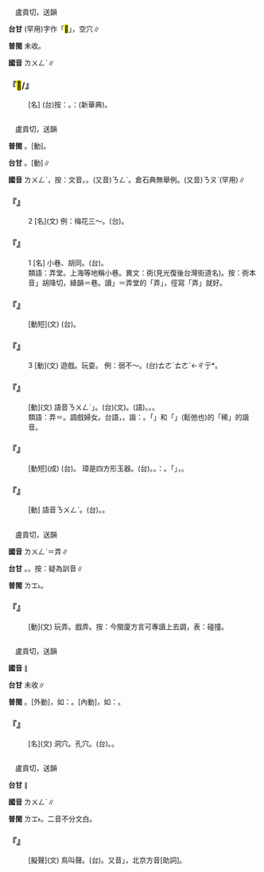 
=={{ruby|<mark>&#xf9c47;</mark>|ㄌㄨㄥˋ}}==

　盧貢切，送韻

'''台甘''' {{ruby|(文)|ㄌㆲ˫}}(罕用)字作「<mark>&#xf9c48;</mark>」，空穴∥

'''普閩''' 未收。

'''國音''' <rt>ㄌㄨㄥˋ</rt>∥

    

==='''『<mark>&#xf9c47;</mark>/{{ruby|<mark>&#xf9c48;</mark>|ㄌㄨㄥˋ}}』'''===
: [名] (台)按：{{ruby|壯|ㄗㆲ˪}}{{ruby|族|ㄗㆦㆶ ͘}}{{ruby|語|ㆣㄨˋ}}{{ruby|/|ㆣㄧˋ}}。{{ruby|指|ㄍㄧˋ}}{{ruby|/|ㄐㄧˋ}}{{ruby|石|ㄐㄧㄜㆷ ͘}}{{ruby|山|ㄙㄨㆩ}}{{ruby|間|ㄍㄢ}}{{ruby|平|ㄅㆪˊ}}{{ruby|/|ㄅㆥˊ}}{{ruby|地|ㄉㄨㆤ˫}}{{ruby|/|ㄉㆤ˫}}{{ruby|叫|ㄍㄧㄜ˪}}{{ruby|作|ㄗㄜ˪}}：{{ruby|<mark>&#xf9c47;</mark>|ㄌㆲ˫}}(新華典)。
    

=={{ruby|弄|ㄌㄨㄥˋ}}==

　盧貢切，送韻

'''普閩''' {{ruby|(文)|ㄌㆲ˫}}。{{ruby|(語)|ㄌㄤ˫}}[動]。

'''台甘''' {{ruby|(文)|ㄌㆲ˫}}。{{ruby|(語)|ㄌㄤ˫}}[動]∥

'''國音''' <rt>ㄌㄨㄥˋ</rt>，按：文音。{{ruby|(語)|ㄋㄨㄥˋ}}。(又音)<rt>ㄋㄥˋ</rt>{{ruby|＝|ㄋㄨㄥˋ}}。倉石典無舉例。(又音)<rt>ㄋㄡˋ</rt>(罕用)∥

    

==='''『{{ruby|弄|ㄌㄨㄥˋ}}』'''===
:2  [名](文) 例：梅花三～。(台){{ruby|梅|ㄇㄨㄧˊ}}{{ruby|花|ㄏㄨㆤ}}{{ruby|三|ㄙㆰ}}{{ruby|弄|ㄌㆲ˫}}。
    

==='''『{{ruby|弄|ㄌㄨㄥˋ}}』'''===
:1  [名] 小巷、胡同。(台){{ruby|巷|ㄏㄤ˫}}{{ruby|仔|ㄚ}}。
:類語：弄堂。上海等地稱小巷。異文：衖(見光復後台灣街道名)。按：衖本音{{ruby|「|ㄒㄧㄤˋ}}」胡降切，絳韻＝巷。讀{{ruby|「|ㄌㄨㄥˋ}}」＝弄堂的「弄」，徑寫「弄」就好。
:
    

==='''『{{ruby|弄|ㄌㄨㄥˋ}}{{ruby|簫|ㄒㄧㄠ}}』'''===
: [動短](文) (台){{ruby|吹|ㄘㄨㆤ}}{{ruby|/|ㄘㄨㄧ}}{{ruby|簫|ㄒㄧㄠ}}。
    

==='''『{{ruby|弄|ㄌㄨㄥˋ}}』'''===
:3  [動](文) 遊戲。玩耍。 例：弱不{{ruby|好|ㄏㄠˋ}}～。(台){{ruby|細|ㄙㄨㆤ˪}}{{ruby|/|ㄙㆤ˪}}{{ruby|漢|ㄏㄢ˪}}{{ruby|丌|ㆤ}}{{ruby|時|ㄒㄧˊ}}{{ruby|陣|ㄗㄨㄣ˫}}{{ruby|無|ㆠㄜˊ}}{{ruby|愛|ㄞ˪}}{{ruby|<mark>&#xffae6;</mark>|ㄑㄧㆵ}}{{ruby|<mark>&#xffaec;</mark>|ㄊㄜˊ}}{{ruby|/|ㄊㄧㆤㆶ}}<rt>ㄊㄜˊ</rt>{{ruby|/|ㄊㄧㆵ}}<rt>ㄊㄜˊ</rt>←ㄔ亍*。
    

==='''『{{ruby|戲|ㄒㄧˋ}}{{ruby|弄|ㄌㄨㄥˋ}}』'''===
: [動](文) 語音{{ruby|「|ㄒㄧˋ}}<rt>ㄋㄨㄥˋ</rt>」。(台){{ruby|戲|ㄏㄧ˪}}{{ruby|弄|ㄌㆲ˫}}(文)。{{ruby|戲|ㄏㄧ˪}}{{ruby|弄|ㄌㄤ˫}}(語)。{{ruby|<mark>&#xf8e78;</mark>|ㄅㆪ˪}}{{ruby|弄|ㄌㄤ˫}}。{{ruby|糟|ㄗㄠ}}{{ruby|躂|ㄊㄚㆵ}}。
:類語：{{ruby|喜|ㄏㄧˋ}}弄＝{{ruby|戲|ㄏㄧˋ}}{{ruby|弄|ㄗㄨㄥˋ}}。調戲婦女。台語，{{ruby|喜|ㄏㄧˋ}}{{ruby|弄|ㄌㄤ˫}}。諧：{{ruby|嬉|ㄏㄧ}}{{ruby|弄|ㄌㄤ˫}}。「{{ruby|嬉|ㄌㄧ}}」和「{{ruby|嘴|ㄘㄨㄧ˪}}{{ruby|仔|ㄚ}}{{ruby|稀|ㄏㄧ}}{{ruby|稀|ㄏㄧ}}」(鬆弛也)的「稀」的諧音。
:
    

==='''『{{ruby|弄|ㄌㄨㄥˋ}}{{ruby|璋|ㄓㄤ}}』'''===
: [動短](成) (台){{ruby|弄|ㄌㆲ˫}}{{ruby|璋|ㄐㄧㆲ}}。 璋是四方形玉器。(台){{ruby|男|ㄌㆰˊ}}{{ruby|兒|ㆢㄧˊ}}{{ruby|/|ㄌㄧˊ}}{{ruby|玩|ㄍㄨㄢˋ}}{{ruby|具|ㄍㄨ˫}}。{{ruby|所|ㄙㆦˋ}}{{ruby|以|ㄧˋ}}{{ruby|用|ㄧㆲ˫}}{{ruby|弄|ㄌㆲ˫}}{{ruby|璋|ㄐㄧㆲ}}{{ruby|表|ㄅㄧㄠˋ}}{{ruby|示|ㄒㄧ˫}}{{ruby|生|ㄒㆪ}}{{ruby|/|ㄙㆥ}}{{ruby|查|ㄗㄚ}}{{ruby|夫|ㄅㆦ}}{{ruby|<mark>&#xffb51;</mark>|ㄍㄧㄣˋ}}{{ruby|仔|ㄚ}}。{{ruby|若|ㄋㄚ˫}}{{ruby|生|ㄙㆥ}}{{ruby|/|ㄒㆪ}}{{ruby|查|ㄗㄚ}}{{ruby|某|ㆠㆦˋ}}{{ruby|<mark>&#xffb51;</mark>|ㆣㄧㄣˋ}}{{ruby|仔|ㄚ}}{{ruby|叫|ㄍㄧㄜ˪}}{{ruby|做|ㄗㄨㆤ˪}}{{ruby|/|ㄗㄜ˪}}：{{ruby|弄|ㄌㆲ˫}}{{ruby|瓦|ㄨㄚˋ}}。「{{ruby|瓦|ㄨㄚˋ}}」{{ruby|是|ㄒㄧ˫}}{{ruby|紡|ㄆㄤˋ}}{{ruby|織|ㄐㄧㆵ}}{{ruby|丌|ㆤ}}{{ruby|錘|ㄉㄨㄧ˫}}{{ruby|仔|ㄚ}}，{{ruby|是|ㄒㄧ˫}}{{ruby|查|ㄗㄚ}}{{ruby|某|ㆠㆦˋ}}{{ruby|<mark>&#xffb51;</mark>|ㆣㄧㄣˋ}}{{ruby|仔|ㄚ}}{{ruby|丌|ㆤ}}{{ruby|玩|ㄍㄨㄢˋ}}{{ruby|具|ㄍㄨ˫}}。
    

==='''『{{ruby|玩|ㄨㄢˊ}}{{ruby|弄|ㄌㄨㄥˋ}}』'''===
: [動] 語音{{ruby|：|ㄨㄢˊ}}<rt>ㄋㄨㄥˋ</rt>。(台){{ruby|<mark>&#xf8e78;</mark>|ㄅㆪ˪}}{{ruby|弄|ㄌㄤ˫}}。{{ruby|欺|ㄎㄧ}}{{ruby|負|ㄏㄨ˫}}。
    

=={{ruby|<mark>&#xffad2;</mark>|ㄌㄨㄥˋ}}==

　盧貢切，送韻

'''國音''' <rt>ㄌㄨㄥˋ</rt>＝弄∥

'''台甘''' {{ruby|(文)|ㄌㆲ˫}}。{{ruby|(語)|ㄌㄤ˫}}{{ruby|。|ㄊㄤ˫}}。按：疑為訓音∥

'''普閩''' <rt>ㄌㆲ˪</rt>。

    

==='''『{{ruby|<mark>&#xffad2;</mark>|ㄌㄨㄥˋ}}』'''===
: [動](文) 玩弄。戲弄。按：今閩廈方言可專讀上去調，表：碰撞。
    

=={{ruby|<mark>&#xf9861;</mark>|ㄌㄨㄥˋ}}==

　盧貢切，送韻

'''國音''' {{ruby|(文)|ㄌㄨㄥˋ}}∥

'''台甘''' 未收∥

'''普閩''' {{ruby|(文)|ㄌㆲ˫}}。{{ruby|(白)|ㄌㄤ˪}}[外動]，如：{{ruby|<mark>&#xf9861;</mark>|ㄌㄤ˪}}{{ruby|隙|ㄎㄧㄚㆷ}}。{{ruby|(語)|ㄌㄤ˫}}[內動]，如：{{ruby|<mark>&#xf9861;</mark>|ㄌㄤ˫}}{{ruby|空|ㄎㄤ}}。

    

==='''『{{ruby|<mark>&#xf9861;</mark>|ㄌㄨㄥˋ}}』'''===
: [名](文) 洞穴。孔穴。(台){{ruby|山|ㄙㄨㆩ}}{{ruby|洞|ㄉㆲ˫}}。{{ruby|山|ㄙㄨㆩ}}{{ruby|空|ㄎㄤ}}。
    

=={{ruby|哢|ㄌㄨㄥˋ}}==

　盧貢切，送韻

'''台甘''' {{ruby|(文)|ㄌㆲ˫}}∥

'''國音''' <rt>ㄌㄨㄥˋ</rt>∥

'''普閩''' <rt>ㄌㆲ˫</rt>{{ruby|/|ㄌㆲ˪}}。二音不分文白。

    

==='''『{{ruby|哢|ㄌㄨㄥˋ}}』'''===
: [擬聲](文) 鳥叫聲。(台){{ruby|鳥|ㄐㄧㄠˋ}}{{ruby|仔|ㄚ}}{{ruby|哮|ㄏㄠˋ}}{{ruby|丌|ㆤ}}{{ruby|聲|ㄒㄧㆩ}}。又音{{ruby|「|ㄋㄡˋ}}」，北京方音{{ruby|。|ㄋㄡ}}[助詞]。
    
